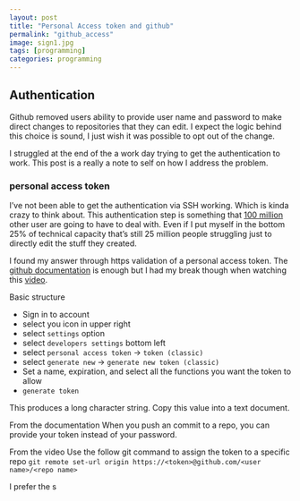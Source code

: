 ```yaml
---
layout: post
title: "Personal Access token and github"
permalink: "github_access"
image: sign1.jpg
tags: [programming]
categories: programming
---
```


## Authentication 

Github removed users ability to provide user name and password to make direct changes to repositories that they can edit. I expect the logic behind this choice is sound, I just wish it was possible to opt out of the change. 

I struggled at the end of the a work day trying to get the authentication to work. This post is a really a note to self on how I address the problem. 

### personal access token 

I've not been able to get the authentication via SSH working. Which is kinda crazy to think about. This authentication step is something that [100 million](https://kinsta.com/blog/github-statistics/) other user are going to have to deal with. Even if I put myself in the bottom 25% of technical capacity that's still 25 million people struggling just to directly edit the stuff they created. 

I found my answer through https validation of a personal access token. The [github documentation](https://docs.github.com/en/authentication/keeping-your-account-and-data-secure/managing-your-personal-access-tokens) is enough but I had my break though when watching this [video](https://www.youtube.com/watch?v=ePCBuIQJAUc). 

Basic structure 

- Sign in to account 
- select you icon in upper right 
- select `settings` option 
- select `developers settings` bottom left 
- select `personal access token` -> `token (classic)` 
- select `generate new` -> `generate new token (classic)`
- Set a name, expiration, and select all the functions you want the token to allow
- `generate token`

This produces a long character string. Copy this value into a text document. 

From the documentation
When you push an commit to a repo, you can provide your token instead of your password.

From the video 
Use the follow git command to assign the token to a specific repo 
`git remote set-url origin https://<token>@github.com/<user name>/<repo name>`

I prefer the s


